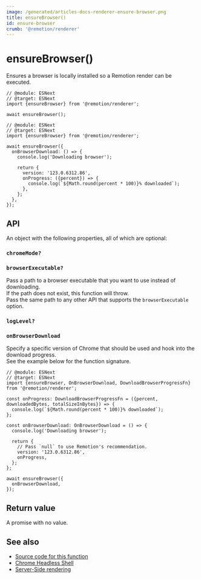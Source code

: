 ```yaml
---
image: /generated/articles-docs-renderer-ensure-browser.png
title: ensureBrowser()
id: ensure-browser
crumb: '@remotion/renderer'
---
```


# ensureBrowser()<AvailableFrom v="4.0.137" />

Ensures a browser is locally installed so a Remotion render can be executed.

```tsx twoslash title="Simple usage"
// @module: ESNext
// @target: ESNext
import {ensureBrowser} from '@remotion/renderer';

await ensureBrowser();
```

```tsx twoslash title="Setting a specific Chrome version and listening to progress"
// @module: ESNext
// @target: ESNext
import {ensureBrowser} from '@remotion/renderer';

await ensureBrowser({
  onBrowserDownload: () => {
    console.log('Downloading browser');

    return {
      version: '123.0.6312.86',
      onProgress: ({percent}) => {
        console.log(`${Math.round(percent * 100)}% downloaded`);
      },
    };
  },
});
```

## API

An object with the following properties, all of which are optional:

### `chromeMode?`<AvailableFrom v="4.0.248" />

<Options id="chrome-mode" />

### `browserExecutable?`

Pass a path to a browser executable that you want to use instead of downloading.  
If the path does not exist, this function will throw.  
Pass the same path to any other API that supports the `browserExecutable` option.

### `logLevel?`

<Options id="log" />

### `onBrowserDownload`

Specify a specific version of Chrome that should be used and hook into the download progress.  
See the example below for the function signature.

```tsx twoslash title="init.ts"
// @module: ESNext
// @target: ESNext
import {ensureBrowser, OnBrowserDownload, DownloadBrowserProgressFn} from '@remotion/renderer';

const onProgress: DownloadBrowserProgressFn = ({percent, downloadedBytes, totalSizeInBytes}) => {
  console.log(`${Math.round(percent * 100)}% downloaded`);
};

const onBrowserDownload: OnBrowserDownload = () => {
  console.log('Downloading browser');

  return {
    // Pass `null` to use Remotion's recommendation.
    version: '123.0.6312.86',
    onProgress,
  };
};

await ensureBrowser({
  onBrowserDownload,
});
```

## Return value

A promise with no value.

## See also

- [Source code for this function](https://github.com/remotion-dev/remotion/blob/main/packages/renderer/src/ensure-browser.ts)
- [Chrome Headless Shell](/docs/miscellaneous/chrome-headless-shell)
- [Server-Side rendering](/docs/ssr)
